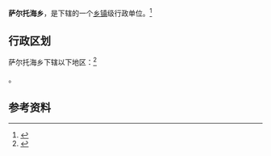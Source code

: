 {{中国乡级行政区|65/43/25/202/000}}

'''萨尔托海乡'''，是{{PRC admin/fullname|65/43/25/202/000|3}}下辖的一个[[乡镇|乡镇]]级行政单位。<ref>{{PRC admin/ref sgc|{{PRC admin/parent|65/43/25/202/000}}}}</ref>

== 行政区划 ==

萨尔托海乡下辖以下地区：<ref>{{PRC admin/ref sgc|65/43/25/202/000}}</ref>

{{PRC admin/children|65/43/25/202/000}}。

== 参考资料 ==

{{reflist}}

{{行政区划小作品}}
{{PRC admin/navcat|65/43/25/202/000}}